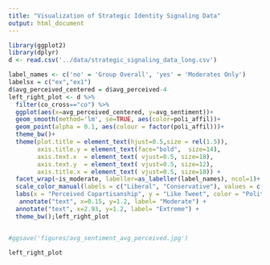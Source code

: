 ```yaml
---
title: "Visualization of Strategic Identity Signaling Data"
output: html_document
---
```




```r
library(ggplot2)
library(dplyr)
d <- read.csv('../data/strategic_signaling_data_long.csv')
```


```r

label_names <- c('no' = 'Group Overall', 'yes' = 'Moderates Only')
labelsx = c("ex","ex1")
d$avg_perceived_centered = d$avg_perceived-4
left_right_plot <- d %>%
  filter(co_cross=="co") %>% 
  ggplot(aes(x=avg_perceived_centered, y=avg_sentiment))+
  geom_smooth(method='lm', se=TRUE, aes(color=poli_affil))+
  geom_point(alpha = 0.1, aes(colour = factor(poli_affil)))+
  theme_bw()+
  theme(plot.title = element_text(hjust=0.5,size = rel(1.5)),
        axis.title.y = element_text(face="bold",  size=14),
        axis.text.x  = element_text( vjust=0.5, size=18),
        axis.text.y  = element_text( vjust=0.5, size=12),
        axis.title.x = element_text( vjust=0.5, size=18)) +
  facet_wrap(~is_moderate, labeller=as_labeller(label_names), ncol=1)+
  scale_color_manual(labels = c("Liberal", "Conservative"), values = c("blue", "red"))+
  labs(x = "Perceived Copartisanship", y = "Like Tweet", color = "Political Affiliation")+
   annotate("text", x=0.15, y=1.2, label= "Moderate") + 
  annotate("text", x=2.93, y=1.2, label= "Extreme") + 
  theme_bw();left_right_plot


#ggsave('figures/avg_sentiment_avg_perceived.jpg')

left_right_plot

```

